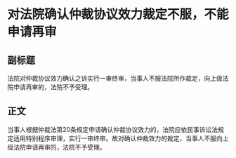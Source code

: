 # 对法院确认仲裁协议效力裁定不服，不能申请再审
## 副标题
法院对仲裁协议效力确认之诉实行一审终审，当事人不服法院所作裁定，向上级法院申请再审的，法院不予受理。
## 正文
当事人根据仲裁法第20条规定申请确认仲裁协议效力的，法院应依民事诉讼法规定适用特别程序审理，实行一审终审。故对确认仲裁效力的裁定，当事人不服向上级法院申请再审的，法院不予受理。